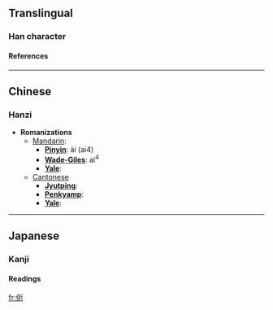 ==Translingual==
===Han character===
{{Han char|rad=人|as=04|sn=6|four=|canj=人一尸山 (OMSU)}}
====References====
{{Han ref|kx=0095.190|dkj=00434|dj=0202.030|hdz=10120.040|uh=4F0C|ud=20236}}
----

==Chinese==
===Hanzi===


* '''Romanizations'''
** [[Mandarin]]:
*** '''[[Pinyin]]''': ài (ai4)
*** '''[[Wade-Giles]]''': ai<sup>4</sup>
*** '''[[Yale]]''': 
**[[Cantonese]]
***'''[[Jyutping]]''':
***'''[[Penkyamp]]''': 
***'''[[Yale]]''': 


----
==Japanese==
===Kanji===


{{ja-kanji|grade=|rs=人04}}
====Readings====
{{ja-readings|on=[[あい]] (ai), [[あ]] (a)|kun=[[くるしむ]] (kurushimu)}}




[[fr:伌]]